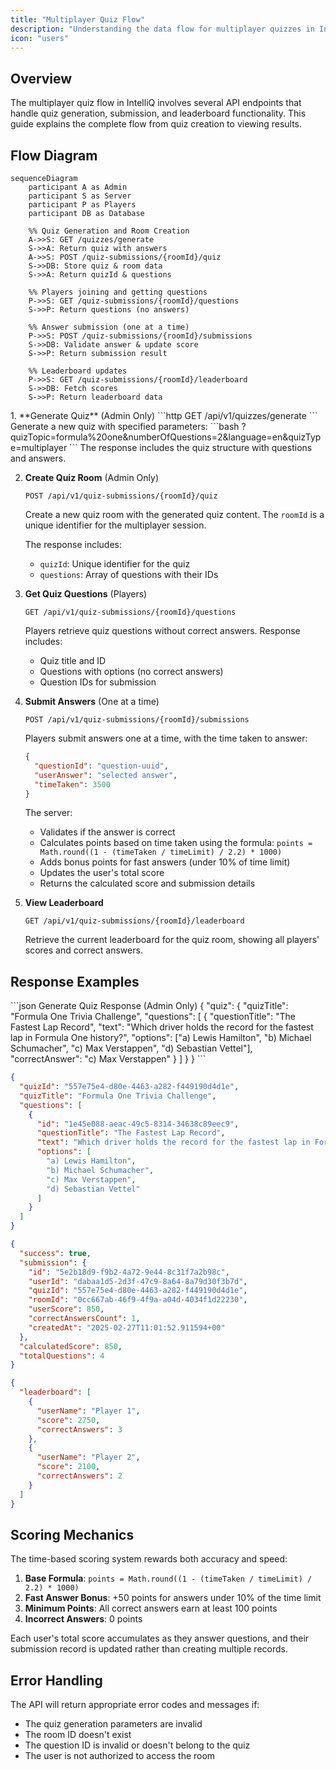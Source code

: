```yaml
---
title: "Multiplayer Quiz Flow"
description: "Understanding the data flow for multiplayer quizzes in IntelliQ"
icon: "users"
---
```


## Overview

The multiplayer quiz flow in IntelliQ involves several API endpoints that handle quiz generation, submission, and leaderboard functionality. This guide explains the complete flow from quiz creation to viewing results.

## Flow Diagram

```mermaid
sequenceDiagram
    participant A as Admin
    participant S as Server
    participant P as Players
    participant DB as Database

    %% Quiz Generation and Room Creation
    A->>S: GET /quizzes/generate
    S->>A: Return quiz with answers
    A->>S: POST /quiz-submissions/{roomId}/quiz
    S->>DB: Store quiz & room data
    S->>A: Return quizId & questions

    %% Players joining and getting questions
    P->>S: GET /quiz-submissions/{roomId}/questions
    S->>P: Return questions (no answers)

    %% Answer submission (one at a time)
    P->>S: POST /quiz-submissions/{roomId}/submissions
    S->>DB: Validate answer & update score
    S->>P: Return submission result

    %% Leaderboard updates
    P->>S: GET /quiz-submissions/{roomId}/leaderboard
    S->>DB: Fetch scores
    S->>P: Return leaderboard data
```

<Steps>
  1. **Generate Quiz** (Admin Only)
     ```http
     GET /api/v1/quizzes/generate
     ```
     Generate a new quiz with specified parameters:
     ```bash
     ?quizTopic=formula%20one&numberOfQuestions=2&language=en&quizType=multiplayer
     ```
     The response includes the quiz structure with questions and answers.

2. **Create Quiz Room** (Admin Only)

   ```http
   POST /api/v1/quiz-submissions/{roomId}/quiz
   ```

   Create a new quiz room with the generated quiz content. The `roomId` is a unique identifier for the multiplayer session.

   The response includes:

   - `quizId`: Unique identifier for the quiz
   - `questions`: Array of questions with their IDs

3. **Get Quiz Questions** (Players)

   ```http
   GET /api/v1/quiz-submissions/{roomId}/questions
   ```

   Players retrieve quiz questions without correct answers. Response includes:

   - Quiz title and ID
   - Questions with options (no correct answers)
   - Question IDs for submission

4. **Submit Answers** (One at a time)

   ```http
   POST /api/v1/quiz-submissions/{roomId}/submissions
   ```

   Players submit answers one at a time, with the time taken to answer:

   ```json
   {
     "questionId": "question-uuid",
     "userAnswer": "selected answer",
     "timeTaken": 3500
   }
   ```

   The server:

   - Validates if the answer is correct
   - Calculates points based on time taken using the formula:
     `points = Math.round((1 - (timeTaken / timeLimit) / 2.2) * 1000)`
   - Adds bonus points for fast answers (under 10% of time limit)
   - Updates the user's total score
   - Returns the calculated score and submission details

5. **View Leaderboard**
   ```http
   GET /api/v1/quiz-submissions/{roomId}/leaderboard
   ```
   Retrieve the current leaderboard for the quiz room, showing all players' scores and correct answers.
   </Steps>

## Response Examples

<CodeGroup>
  ```json Generate Quiz Response (Admin Only)
  {
    "quiz": {
      "quizTitle": "Formula One Trivia Challenge",
      "questions": [
        {
          "questionTitle": "The Fastest Lap Record",
          "text": "Which driver holds the record for the fastest lap in Formula One history?",
          "options": ["a) Lewis Hamilton", "b) Michael Schumacher", "c) Max Verstappen", "d) Sebastian Vettel"],
          "correctAnswer": "c) Max Verstappen"
        }
      ]
    }
  }
  ```

```json Get Questions Response (Players)
{
  "quizId": "557e75e4-d80e-4463-a282-f449190d4d1e",
  "quizTitle": "Formula One Trivia Challenge",
  "questions": [
    {
      "id": "1e45e088-aeac-49c5-8314-34638c89eec9",
      "questionTitle": "The Fastest Lap Record",
      "text": "Which driver holds the record for the fastest lap in Formula One history?",
      "options": [
        "a) Lewis Hamilton",
        "b) Michael Schumacher",
        "c) Max Verstappen",
        "d) Sebastian Vettel"
      ]
    }
  ]
}
```

```json Submit Answer Response
{
  "success": true,
  "submission": {
    "id": "5e2b18d9-f9b2-4a72-9e44-8c31f7a2b98c",
    "userId": "dabaa1d5-2d3f-47c9-8a64-8a79d30f3b7d",
    "quizId": "557e75e4-d80e-4463-a282-f449190d4d1e",
    "roomId": "0cc667ab-46f9-4f9a-a04d-4034f1d22230",
    "userScore": 850,
    "correctAnswersCount": 1,
    "createdAt": "2025-02-27T11:01:52.911594+00"
  },
  "calculatedScore": 850,
  "totalQuestions": 4
}
```

```json Leaderboard Response
{
  "leaderboard": [
    {
      "userName": "Player 1",
      "score": 2750,
      "correctAnswers": 3
    },
    {
      "userName": "Player 2",
      "score": 2100,
      "correctAnswers": 2
    }
  ]
}
```

</CodeGroup>

## Scoring Mechanics

The time-based scoring system rewards both accuracy and speed:

1. **Base Formula**: `points = Math.round((1 - (timeTaken / timeLimit) / 2.2) * 1000)`
2. **Fast Answer Bonus**: +50 points for answers under 10% of the time limit
3. **Minimum Points**: All correct answers earn at least 100 points
4. **Incorrect Answers**: 0 points

Each user's total score accumulates as they answer questions, and their submission record is updated rather than creating multiple records.

## Error Handling

The API will return appropriate error codes and messages if:

- The quiz generation parameters are invalid
- The room ID doesn't exist
- The question ID is invalid or doesn't belong to the quiz
- The user is not authorized to access the room
